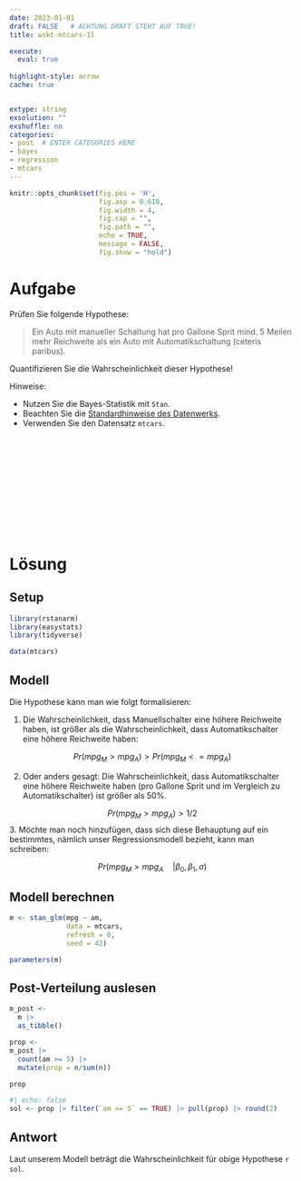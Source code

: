 ```yaml
---
date: 2023-01-01
draft: FALSE   # ACHTUNG DRAFT STEHT AUF TRUE!
title: wskt-mtcars-1l 

execute: 
  eval: true 
  
highlight-style: arrow 
cache: true


extype: string
exsolution: ""
exshuffle: no
categories:
- post  # ENTER CATEGORIES HERE
- bayes
- regression
- mtcars
---
```









```r
knitr::opts_chunk$set(fig.pos = 'H',
                      fig.asp = 0.618,
                      fig.width = 4,
                      fig.cap = "", 
                      fig.path = "",
                      echo = TRUE, 
                      message = FALSE,
                      fig.show = "hold")
```







# Aufgabe


Prüfen Sie folgende Hypothese:

>    Ein Auto mit manueller Schaltung hat pro Gallone Sprit mind. 5 Meilen mehr Reichweite als ein Auto mit Automatikschaltung (ceteris paribus).


Quantifizieren Sie die Wahrscheinlichkeit dieser Hypothese!

Hinweise:


- Nutzen Sie die Bayes-Statistik mit `Stan`. 
- Beachten Sie die [Standardhinweise des Datenwerks](https://datenwerk.netlify.app/hinweise).
- Verwenden Sie den Datensatz `mtcars`.


</br>
</br>
</br>
</br>
</br>
</br>
</br>
</br>
</br>
</br>

# Lösung


## Setup

```r
library(rstanarm)
library(easystats)
library(tidyverse)
```

```r
data(mtcars)
```


## Modell

Die Hypothese kann man wie folgt formalisieren:

1. Die Wahrscheinlichkeit, dass Manuellschalter eine höhere Reichweite haben, ist größer als die Wahrscheinlichkeit, dass Automatikschalter eine höhere Reichweite haben:

$$Pr(mpg_M > mpg_A) > Pr(mpg_M <= mpg_A)$$

2. Oder anders gesagt: Die Wahrscheinlichkeit, dass Automatikschalter eine höhere Reichweite haben (pro Gallone Sprit und im Vergleich zu Automatikschalter) ist größer als 50%.

$$Pr(mpg_M > mpg_A) > 1/2$$
3. Möchte man noch hinzufügen, dass sich diese Behauptung auf ein bestimmtes, nämlich unser Regressionsmodell bezieht, kann man schreiben:


$$Pr(mpg_M > mpg_A \quad | \beta_0, \beta_1, \sigma)$$

## Modell berechnen

```r
m <- stan_glm(mpg ~ am,
              data = mtcars,
              refresh = 0,
              seed = 42)
```


```r
parameters(m)
```




## Post-Verteilung auslesen

```r
m_post <-
  m |>
  as_tibble()

prop <- 
m_post |> 
  count(am >= 5) |> 
  mutate(prop = n/sum(n))

prop
```


```r
#| echo: false
sol <- prop |> filter(`am >= 5` == TRUE) |> pull(prop) |> round(2)
```


## Antwort

Laut unserem Modell beträgt die Wahrscheinlichkeit für obige Hypothese `r sol`.
